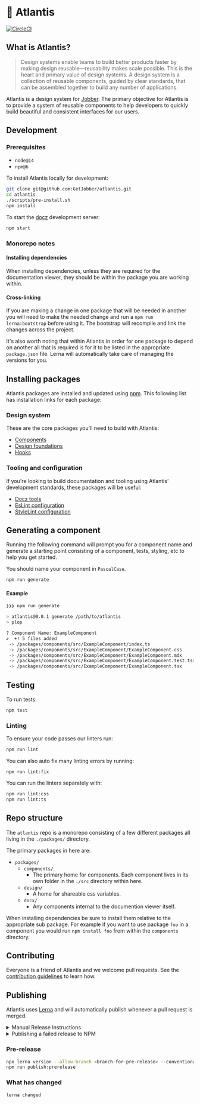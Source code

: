 
<Meta title="Introduction" />

# 🔱 Atlantis

[![CircleCI](https://circleci.com/gh/GetJobber/atlantis/tree/master.svg?style=svg&circle-token=3f1b0343273ef589350516e23713e81c8c3ac094)](https://circleci.com/gh/GetJobber/atlantis/tree/master)

## What is Atlantis?

> Design systems enable teams to build better products faster by making design
> reusable—reusability makes scale possible. This is the heart and primary value
> of design systems. A design system is a collection of reusable components,
> guided by clear standards, that can be assembled together to build any number
> of applications.

Atlantis is a design system for [Jobber](https://getjobber.com). The primary
objective for Atlantis is to provide a system of reusable components to help
developers to quickly build beautiful and consistent interfaces for our users.

## Development

### Prerequisites

- `node@14`
- `npm@6`

To install Atlantis locally for development:

```sh
git clone git@github.com:GetJobber/atlantis.git
cd atlantis
./scripts/pre-install.sh
npm install
```

To start the [docz](https://www.docz.site/) development server:

```sh
npm start
```

### Monorepo notes

#### Installing dependencies

When installing dependencies, unless they are required for the documentation
viewer, they should be within the package you are working within.

#### Cross-linking

If you are making a change in one package that will be needed in another you
will need to make the needed change and run a `npm run lerna:bootstrap` before
using it. The bootstrap will recompile and link the changes across the project.

It's also worth noting that within Atlantis in order for one package to depend
on another all that is required is for it to be listed in the appropriate
`package.json` file. Lerna will automatically take care of managing the versions
for you.

## Installing packages

Atlantis packages are installed and updated using [npm](https://www.npmjs.com/).
This following list has installation links for each package:

### Design system

These are the core packages you'll need to build with Atlantis:

- [Components](/packages/components)
- [Design foundations](/packages/design)
- [Hooks](/packages/hooks)

### Tooling and configuration

If you're looking to build documentation and tooling using Atlantis' development
standards, these packages will be useful:

- [Docz tools](/packages/docz-tools)
- [EsLint configuration](/packages/eslint-config)
- [StyleLint configuration](/packages/stylelint-config)

## Generating a component

Running the following command will prompt you for a component name and generate
a starting point consisting of a component, tests, styling, etc to help you get
started.

You should name your component in `PascalCase`.

```sh
npm run generate
```

#### Example

```sh
❯❯❯ npm run generate

> atlantis@0.0.1 generate /path/to/atlantis
> plop

? Component Name: ExampleComponent
✔  +! 5 files added
 -> /packages/components/src/ExampleComponent/index.ts
 -> /packages/components/src/ExampleComponent/ExampleComponent.css
 -> /packages/components/src/ExampleComponent/ExampleComponent.mdx
 -> /packages/components/src/ExampleComponent/ExampleComponent.test.tsx
 -> /packages/components/src/ExampleComponent/ExampleComponent.tsx
```

## Testing

To run tests:

```sh
npm test
```

### Linting

To ensure your code passes our linters run:

```sh
npm run lint
```

You can also auto fix many linting errors by running:

```
npm run lint:fix
```

You can run the linters separately with:

```sh
npm run lint:css
npm run lint:ts
```

## Repo structure

The `atlantis` repo is a monorepo consisting of a few different packages all
living in the `./packages/` directory.

The primary packages in here are:

- `packages/`
  - `components/`
    - The primary home for components. Each component lives in its own folder in
      the `./src` directory within here.
  - `design/`
    - A home for shareable css variables.
  - `docx/`
    - Any components internal to the documention viewer itself.

When installing dependencies be sure to install them relative to the appropriate
sub package. For example if you want to use package `foo` in a component you
would run `npm install foo` from within the `components` directory.

## Contributing

Everyone is a friend of Atlantis and we welcome pull requests. See the
[contribution guidelines](./CONTRIBUTING.md) to learn how.

## Publishing

Atlantis uses [Lerna](https://github.com/lerna/lerna) and will automatically
publish whenever a pull request is merged.

<details>
  <summary>Manual Release Instructions</summary>
  <p>
    Follow{" "}
    <a href="https://semver.org" target="_blank">
      semver
    </a>{" "}
    when choosing versions.
  </p>
  <code>npm run release-the-kraken</code>
</details>
<details>
  <summary>Publishing a failed release to NPM</summary>
  <p>
    In some cases, the automatic release may successfully bump the version and
    add a{" "}
    <a href="https://atlantis.getjobber.com/packages-components-changelog">
      changelog
    </a>{" "}
    but fail to publish to NPM. If this happens and you're one of the Atlantis
    NPM collaborators, run the code below to send unpublished versions to NPM.
  </p>
  <code>npm run release:unpublished-package</code>
</details>

### Pre-release

```sh
npx lerna version --allow-branch <branch-for-pre-release> --conventional-prerelease --preid pre
npm run publish:prerelease
```

### What has changed

```sh
lerna changed
```
